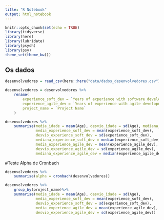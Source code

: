 ---
title: "R Notebook"
output: html_notebook
---

```{r setup, include=FALSE, message=FALSE}

knitr::opts_chunk$set(echo = TRUE)
library(tidyverse)
library(here)
library(lubridate)
library(psych)
library(psy)
theme_set(theme_bw())

```

## Os dados

```{r}

desenvolvedores = read_csv(here::here("data/dados_desenvolvedores.csv"))

desenvolvedores = desenvolvedores %>%
    rename(
        experience_soft_dev = `Years of experience with software development`,
        experience_agile_dev = `Years of experience with agile development`,
        project_name = `Project Name`
    )

```

```{r}

desenvolvedores %>%
    summarise(media_idade = mean(Age), desvio_idade = sd(Age), mediana_idade = median(Age),
              media_experience_soft_dev = mean(experience_soft_dev), 
              desvio_experience_soft_dev = sd(experience_soft_dev),
              mediana_experience_soft_dev = median(experience_soft_dev),
              media_experience_agile_dev = mean(experience_agile_dev), 
              desvio_experience_agile_dev = sd(experience_agile_dev),
              mediana_experience_agile_dev = median(experience_agile_dev))

```

#Teste Alpha de Cronbach

```{r}
desenvolvedores %>%
    summarise(alpha = cronbach(desenvolvedores))


```

```{r}

desenvolvedores %>%
    group_by(project_name)%>%
    summarise(media_idade = mean(Age), desvio_idade = sd(Age), 
              media_experience_soft_dev = mean(experience_soft_dev), 
              desvio_experience_soft_dev = sd(experience_soft_dev), 
              media_experience_agile_dev = mean(experience_agile_dev), 
              desvio_experience_agile_dev = sd(experience_agile_dev))

```